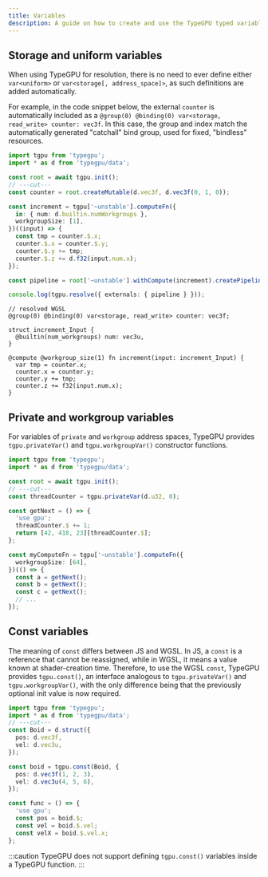 ```yaml
---
title: Variables
description: A guide on how to create and use the TypeGPU typed variables.
---
```


## Storage and uniform variables

When using TypeGPU for resolution, there is no need to ever define either `var<uniform>` or `var<storage[, address_space]>`, as such definitions are added automatically.

For example, in the code snippet below, the external `counter` is automatically included as a `@group(0) @binding(0) var<storage, read_write> counter: vec3f`.
In this case, the group and index match the automatically generated "catchall" bind group, used for fixed, "bindless" resources.

```ts twoslash
import tgpu from 'typegpu';
import * as d from 'typegpu/data';

const root = await tgpu.init();
// ---cut---
const counter = root.createMutable(d.vec3f, d.vec3f(0, 1, 0));

const increment = tgpu['~unstable'].computeFn({
  in: { num: d.builtin.numWorkgroups },
  workgroupSize: [1],
})((input) => {
  const tmp = counter.$.x;
  counter.$.x = counter.$.y;
  counter.$.y += tmp;
  counter.$.z += d.f32(input.num.x);
});

const pipeline = root['~unstable'].withCompute(increment).createPipeline();

console.log(tgpu.resolve({ externals: { pipeline } }));
```

```wgsl
// resolved WGSL
@group(0) @binding(0) var<storage, read_write> counter: vec3f;

struct increment_Input {
  @builtin(num_workgroups) num: vec3u,
}

@compute @workgroup_size(1) fn increment(input: increment_Input) {
  var tmp = counter.x;
  counter.x = counter.y;
  counter.y += tmp;
  counter.z += f32(input.num.x);
}
```

## Private and workgroup variables

For variables of `private` and `workgroup` address spaces, TypeGPU provides `tgpu.privateVar()` and `tgpu.workgroupVar()` constructor functions.

```ts twoslash
import tgpu from 'typegpu';
import * as d from 'typegpu/data';

const root = await tgpu.init();
// ---cut---
const threadCounter = tgpu.privateVar(d.u32, 0);

const getNext = () => {
  'use gpu';
  threadCounter.$ += 1;
  return [42, 418, 23][threadCounter.$];
};

const myComputeFn = tgpu['~unstable'].computeFn({
  workgroupSize: [64],
})(() => {
  const a = getNext();
  const b = getNext();
  const c = getNext();
  // ...
});
```

## Const variables

The meaning of `const` differs between JS and WGSL.
In JS, a `const` is a reference that cannot be reassigned, while in WGSL, it means a value known at shader-creation time.
Therefore, to use the WGSL `const`, TypeGPU provides `tgpu.const()`, an interface analogous to `tgpu.privateVar()` and `tgpu.workgroupVar()`, with the only difference being that the previously optional init value is now required.

```ts twoslash
import tgpu from 'typegpu';
import * as d from 'typegpu/data';
// ---cut---
const Boid = d.struct({
  pos: d.vec3f,
  vel: d.vec3u,
});

const boid = tgpu.const(Boid, {
  pos: d.vec3f(1, 2, 3),
  vel: d.vec3u(4, 5, 6),
});

const func = () => {
  'use gpu';
  const pos = boid.$;
  const vel = boid.$.vel;
  const velX = boid.$.vel.x;
};
```

:::caution
TypeGPU does not support defining `tgpu.const()` variables inside a TypeGPU function.
:::
